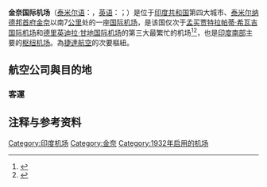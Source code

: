 {{noteTA
|G1=地名
|T=zh-cn:金奈国际机场; zh-hk:清奈國際機場; zh-tw:清奈國際機場; zh-sg:清奈国际机场;
|1=zh-cn:金奈; zh-hk:清奈; zh-tw:清奈; zh-sg:清奈;
}}

{{Infobox Airport
| airport_name = <center>金奈国际机场<br /><small>{{lang|ta|சென்னை சர்வதேச விமான நிலையம்}}<br />{{lang|en|Chennai International Airport}}</small></center>
| photo        = Chennai Airport ramp view.jpg
| IATA         = MAA
| ICAO         = VOMM
| type         = [[民用航空|民用]]
| owner        = [[印度共和国政府|印度共和国政府]]
| operator     = [[印度机场管理局|印度机场管理局]]
| city         = {{flagicon|India}}[[印度|印度]][[金奈|金奈]]
| location     = 印度金奈
| elevation    = 16米
| coordinates  = {{coord|12|59|40|N|080|10|50|E|type:airport|display=inline,title}}
| pushpin_map   = India Chennai#India Tamil Nadu#India
| pushpin_label = '''MAA'''
| latd  = 12 | latm  = 59 | lats  = 40 | latNS  = N
| longd =80  | longm = 10 | longs = 50 | longEW =E
| website      = 
| r1-number    = 07/25
| r1-length-f  = 12,001
| r1-length-m  = 3,658
| r1-surface   = 瀝青
| r2-number    = 12/30
| r2-length-f  = 6,708
| r2-length-m  = 2,045
| r2-surface   = 瀝青、混凝土
| stat1-header  = 乘客數量
| stat1-data    = 18,362,215 ({{increase}}20.7%)
| stat-year     = 2016年4月 - 2017年3月
| footnotes = Source: [[Airport_Authority_of_India|AAI]]<ref name="traffic_stats1">{{cite web|url=http://www.aai.aero/traffic_news/Mar2k17annex3.pdf|title=Traffic News for the month of March 2017: Annexure-III|work=[[Airports_Authority_of_India|Airports Authority of India]]|date=2017-04-27|accessdate=2017-04-27|format=PDF|page=3|deadurl=yes|archiveurl=https://web.archive.org/web/20170428052950/http://www.aai.aero/traffic_news/Mar2k17annex3.pdf|archivedate=2017-04-28}}</ref><ref name="traffic_stats2">{{cite web|url=http://www.aai.aero/traffic_news/Mar2k17annex2.pdf|title=Traffic News for the month of March 2017: Annexure-II|work=[[Airports_Authority_of_India|Airports Authority of India]]|date=2017-04-27|accessdate=2017-04-27|format=PDF|page=3|deadurl=yes|archiveurl=https://web.archive.org/web/20170428050942/http://www.aai.aero/traffic_news/Mar2k17annex2.pdf|archivedate=2017-04-28}}</ref><ref name="traffic_stats3">{{cite web|url=http://www.aai.aero/traffic_news/Mar2k17annex4.pdf|title=Traffic News for the month of March 2017: Annexure-IV|work=[[Airports_Authority_of_India|Airports Authority of India]]|date=2017-04-27|accessdate=2017-04-27|format=PDF|page=3|deadurl=yes|archiveurl=https://web.archive.org/web/20170428052947/http://www.aai.aero/traffic_news/Mar2k17annex4.pdf|archivedate=2017-04-28}}</ref>

| stat2-header  = 飛機升降
| stat2-data    = 147,767 ({{increase}}18.1%)
| stat3-header  = 貨運數量
| stat3-data    = 359,217 ({{increase}}13.9%)
}}

'''金奈国际机场'''（[[泰米尔语|泰米尔语]]：'''{{lang|ta|சென்னை சர்வதேச விமான நிலையம்}}'''，[[英语|英语]]：'''{{lang|en|Chennai International Airport}}'''；{{Airport codes|MAA|VOMM}}）是位于[[印度共和国|印度共和国]]第四大城市、[[泰米尔纳德邦|泰米尔纳德邦]][[首府|首府]][[金奈|金奈]]以南7[[公里|公里]]处的一座[[国际机场|国际]][[机场|机场]]，是该国仅次于[[孟买|孟买]][[贾特拉帕蒂·希瓦吉国际机场|贾特拉帕蒂·希瓦吉国际机场]]和[[德里|德里]][[英迪拉·甘地国际机场|英迪拉·甘地国际机场]]的第三大最繁忙的机场<ref>{{cite web
 |title      = MAA airport profile
 |publisher      = Centre for Asia Pacific Aviation
 |url      = http://indiaaviation.aero/news/index.php?option=com_whoswho&task=viewwhoswhoairport&id=1863
 |accessdate      = 2007-09-03
 |archive-date      = 2008-09-30
 |archive-url      = https://web.archive.org/web/20080930153146/http://indiaaviation.aero/news/index.php?option=com_whoswho&task=viewwhoswhoairport&id=1863
 |dead-url      = yes
 }}</ref><ref>{{cite web
 | title = Changi, Tatas to bid for Chennai, Kolkata airports
 | publisher = The Hindu
 | url = http://www.hindu.com/2007/02/22/stories/2007022205081900.htm
 | accessdate = 2007-09-03
 | archive-date = 2008-10-28
 | archive-url = https://web.archive.org/web/20081028234439/http://www.hindu.com/2007/02/22/stories/2007022205081900.htm
 | dead-url = no
 }}</ref>，也是[[印度南部|印度南部]]主要的[[枢纽机场|枢纽机场]]。為[[捷達航空|捷達航空]]的次要樞紐。

== 航空公司與目的地 ==
===客運===
{{Airport-dest-list
|[[阿拉伯航空|阿拉伯航空]]|[[沙迦國際機場|沙迦]]|[[亞洲航空|亞洲航空]]|[[吉隆坡国际机场|吉隆坡]]|[[南方航空_(留尼旺)|南方航空]]|[[羅蘭加洛斯機場|聖但尼]]
|[[印度航空|印度航空]]|[[萨达尔·瓦拉巴伊·帕特尔国际机场|艾哈邁達巴德]]、[[班加罗尔国际机场|邦加羅爾]]、{{tsl|en|Coimbatore International Airport||Coimbatore}}, [[班达拉奈克国际机场|可倫坡]]、[[英迪拉·甘地国际机场|德里]]、[[迪拜国际机场|杜拜]], {{tsl|en|Goa International Airport||Goa}}、[[拉吉夫·甘地国际机场|海德拉巴]]、[[柯枝国际机场|科钦]]、[[内塔吉·苏巴斯·钱德拉·鲍斯国际机场|加爾各答]]、[[科威特國際機場|科威特]], {{tsl|en|Madurai Airport||Madurai}}, [[贾特拉帕蒂·希瓦吉国际机场|孟買]]、[[馬斯喀特國際機場|馬斯喀特]]、<!--Paris CDG requires a change of aircraft in DEL, therefore this is not a direct flight (even if it has the same flight number) and should not be listed here.-->[[韋埃爾·薩瓦卡國際機場|布萊德港]]、[[沙迦國際機場|沙迦]]、[[新加坡樟宜机场|新加坡]]、[[特里凡得琅国际机场|錫魯萬納塔普拉姆]]
|[[印度航空快运|印度航空快运]]|[[新加坡樟宜机场|新加坡]]、[[特里凡得琅国际机场|錫魯萬納塔普拉姆]]
|[[印度亞洲航空|印度亞洲航空]]|[[班加罗尔国际机场|邦加羅爾]]、[[拉吉夫·甘地国际机场|海德拉巴]]、[[内塔吉·苏巴斯·钱德拉·鲍斯国际机场|加爾各答]]
|[[全日本空輸|全日空]]|[[成田國際機場|東京-成田]]
|[[毛里裘斯航空|毛里裘斯航空]]|[[西沃萨古尔·拉姆古兰爵士国际机场|模里西斯]]
|[[巴澤航空|巴澤航空]]| <!--Chennai/Madras MAA requires one stop at KUl, therefore this is a direct flight (even if it has the same flight number) and should be listed here.-->[[伍拉·賴國際機場|登巴薩/峇里]]、[[吉隆坡国际机场|吉隆坡]]、[[瓜拉納穆國際機場|棉蘭]] 
|[[英國航空|英國航空]]|[[倫敦希斯路機場|倫敦]]
|[[國泰航空|國泰航空]]|[[香港國際機場|香港]]
|[[阿联酋航空|阿联酋航空]]|[[迪拜国际机场|杜拜]]
|[[阿提哈德航空|阿提哈德航空]]|[[阿布扎比國際機場|阿布扎比]]
|[[杜拜航空|杜拜航空]]|[[迪拜国际机场|杜拜]]
|[[捷行航空|捷行航空]]|[[萨达尔·瓦拉巴伊·帕特尔国际机场|艾哈邁達巴德]]、[[拉吉夫·甘地国际机场|海德拉巴]]、[[内塔吉·苏巴斯·钱德拉·鲍斯国际机场|加爾各答]]、[[贾特拉帕蒂·希瓦吉国际机场|孟買]]、[[韋埃爾·薩瓦卡國際機場|布萊爾港]]、[[浦那机场|浦那]]
|[[海灣航空|海灣航空]]|[[巴林国际机场|巴林]]
|[[靛蓝航空|靛蓝航空]]|[[萨达尔·瓦拉巴伊·帕特尔国际机场|艾哈邁達巴德]]、{{tsl|en|Bagdogra Airport||Bagdogra}}、[[班加罗尔国际机场|邦加羅爾]]、{{tsl|en|Biju Patnaik Airport||Bhubaneswar}}、{{tsl|en|Coimbatore International Airport||Coimbatore}}、[[英迪拉·甘地国际机场|德里]]、[[哈马德国际机场|多哈]]、[[迪拜国际机场|杜拜]]、{{tsl|en|Dabolim Airport||Goa}}、{{tsl|en|Lokpriya Gopinath Bordoloi International Airport||Guwahati}}、[[拉吉夫·甘地国际机场|海德拉巴]]、{{tsl|en|Indore Airport||Indore}}、{{tsl|en|Jaipur Airport||Jaipur}}、[[柯枝国际机场|科钦]]、[[内塔吉·苏巴斯·钱德拉·鲍斯国际机场|加爾各答]]、[[吉隆坡国际机场|吉隆坡]]、{{tsl|en|Chaudhary Charan Singh International Airport||Lucknow}}、{{tsl|en|Madurai Airport||Madurai}}、[[门格洛尔国际机场|门格洛尔]]、[[贾特拉帕蒂·希瓦吉国际机场|孟買]]、[[韋埃爾·薩瓦卡國際機場|布萊德港]]、[[浦那机场|浦那]]、{{tsl|en|Swami Vivekananda Airport||Raipur}}, [[新加坡樟宜机场|新加坡]]、[[特里凡得琅国际机场|錫魯萬納塔普拉姆]]、{{tsl|en|Visakhapatnam Airport||Visakhapatnam}}
|[[科威特航空|科威特航空]]|[[科威特國際機場|科威特]]
|[[汉莎航空|汉莎航空]] <br />{{nowrap|[[汉莎城际航空|汉莎城际航空]]執飛}} |[[法兰克福机场|法兰克福]] 
|[[馬來西亞國際航空|馬來西亞國際航空]]|[[吉隆坡国际机场|吉隆坡]]
|[[马尔代夫国家航空|马尔代夫国家航空]]|[[沙阿贾拉勒国际机场|達卡]]、[[易卜拉欣·納西爾國際機場|馬累]]
|[[阿曼航空|阿曼航空]]|[[馬斯喀特國際機場|馬斯喀特]]
|[[卡塔尔航空|卡塔尔航空]]|[[哈马德国际机场|杜哈]]
|[[沙地阿拉伯航空|沙地阿拉伯航空]]|[[阿卜杜勒-阿齐兹国王国际机场|吉達]]、[[哈立德国王国际机场|利雅德]]
|[[酷航|酷航]]|[[新加坡樟宜机场|新加坡]]（2020年5月24日停辦）
|[[新加坡航空|新加坡航空]]|[[新加坡樟宜机场|新加坡]]
|[[香料航空|香料航空]]|[[萨达尔·瓦拉巴伊·帕特尔国际机场|艾哈邁達巴德]]、{{tsl|en|Bagdogra Airport||Bagdogra}}、[[班加罗尔国际机场|邦加羅爾]]、{{tsl|en|Coimbatore International Airport||Coimbatore}}、[[班达拉奈克国际机场|可倫坡]]、[[英迪拉·甘地国际机场|德里]]、{{tsl|en|Dabolim Airport||Goa}}、[[拉吉夫·甘地国际机场|海德拉巴]]、[[柯枝国际机场|科钦]]、[[内塔吉·苏巴斯·钱德拉·鲍斯国际机场|加爾各答]]、[[科泽科德国际机场|科泽科德]]、{{tsl|en|Madurai Airport||Madurai}}、[[贾特拉帕蒂·希瓦吉国际机场|孟買]]、{{tsl|en|Jay Prakash Narayan International Airport||Patna}}、[[韋埃爾·薩瓦卡國際機場|布萊德港]]、[[浦那机场|浦那]], {{tsl|en|Tuticorin Airport||Tuticorin}}, {{tsl|en|Vijayawada Airport||Vijayawada}}, {{tsl|en|Visakhapatnam Airport||Visakhapatnam}}
|{{nowrap|[[斯里蘭卡航空|斯里蘭卡航空]]}}|[[班达拉奈克国际机场|可倫坡]]
|[[泰国亚洲航空|泰国亚洲航空]]|[[廊曼国际机场|曼谷-廊曼]]
|{{nowrap|[[泰國國際航空|泰國國際航空]]}}|[[素万那普机场|曼谷-素万那普]]
|{{tsl|en|TruJet||TruJet}}|[[拉吉夫·甘地国际机场|海德拉巴]], {{tsl|en|Rajahmundry Airport||Rajahmundry}}, {{tsl|en|Vijayawada Airport||Vijayawada}}}}

== 注释与参考资料 ==
{{Commonscat|Chennai International Airport}}
<references />

[[Category:印度机场|Category:印度机场]]
[[Category:金奈|Category:金奈]]
[[Category:1932年启用的机场|Category:1932年启用的机场]]